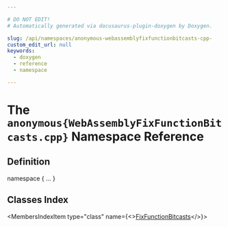```yaml
---

# DO NOT EDIT!
# Automatically generated via docusaurus-plugin-doxygen by Doxygen.

slug: /api/namespaces/anonymous-webassemblyfixfunctionbitcasts-cpp-
custom_edit_url: null
keywords:
  - doxygen
  - reference
  - namespace

---
```





# The `anonymous{WebAssemblyFixFunctionBitcasts.cpp}` Namespace Reference

<DoxygenPage pluginConfig={pluginConfig}>



## Definition

<CodeBlock>namespace &#123; ... &#125;</CodeBlock>

## Classes Index

<MembersIndex>

<MembersIndexItem
  type="class"
  name={<><a href="/docs/api/classes/anonymous-namespace-webassemblyfixfunctionbitcasts-cpp-/fixfunctionbitcasts">FixFunctionBitcasts</a></>}>
</MembersIndexItem>

</MembersIndex>


</DoxygenPage>
